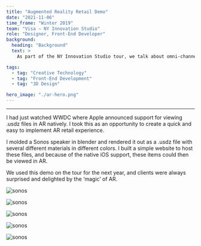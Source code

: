 ```yaml
---
title: "Augmented Reality Retail Demo"
date: "2021-11-06"
time_frame: "Winter 2019"
team: "Visa – NY Innovation Studio"
role: "Designer, Front-End Developer"
background:
  heading: "Background"
  text: >
    As part of the NY Innovation Studio tour, we talk about omni-channel retail, and show how merchants are bridging online and offline channels. One trend I was interested in exploring was the use of AR to help customers demo items before they buy them. This can be done from their home or in store in the case of items that may not be in stock.

tags:
  - tag: "Creative Technology"
  - tag: "Front-End Development"
  - tag: "3D Design"

hero_image: "./ar-hero.png"
---
```


<MdxLayout col='8' offset='4'>

---

I had just watched WWDC where Apple announced support for viewing .usdz files in AR natively. I took this as an opportunity to create a quick and easy to implement AR retail experience.

I molded a Sonos speaker in blender and rendered it out as a .usdz file with several different materials in different colors. I built a simple website to host these files, and because of the native iOS support, these items could then be viewed in AR.

We used this demo on the tour for the next year, and clients were always surprised and delighted by the ‘magic’ of AR.

</MdxLayout>

<MdxLayout col='4'>

![sonos](./ar-0.png)

</MdxLayout>

<MdxLayout col='4'>

![sonos](./ar-1.png)

</MdxLayout>

<MdxLayout col='4'>

![sonos](./ar-2.png)

</MdxLayout>

<MdxLayout col='4'>

![sonos](./ar-3.png)

</MdxLayout>

<MdxLayout col='4'>

![sonos](./ar-4.png)

</MdxLayout>
